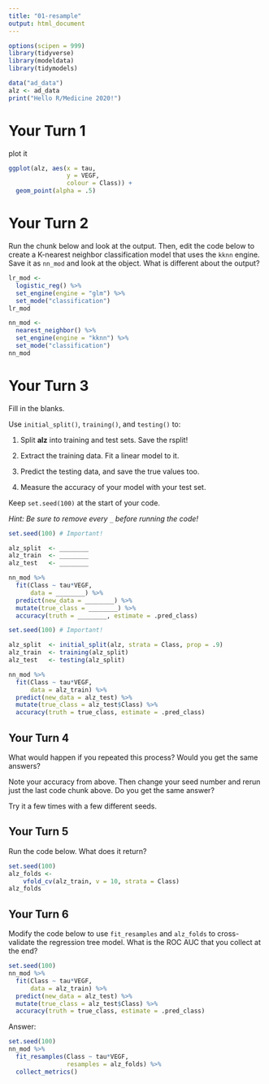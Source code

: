 ```yaml
---
title: "01-resample"
output: html_document
---
```


```r
options(scipen = 999)
library(tidyverse)
library(modeldata)
library(tidymodels)

data("ad_data")
alz <- ad_data
print("Hello R/Medicine 2020!")
```

# Your Turn 1

plot it

```r
ggplot(alz, aes(x = tau, 
                y = VEGF,
                colour = Class)) +
  geom_point(alpha = .5) 
```

# Your Turn 2

Run the chunk below and look at the output. Then, edit the code below to create a K-nearest neighbor classification model that uses the `kknn` engine. Save it as `nn_mod` and look at the object. What is different about the output?

```r
lr_mod <- 
  logistic_reg() %>% 
  set_engine(engine = "glm") %>% 
  set_mode("classification")
lr_mod
```

```r
nn_mod <- 
  nearest_neighbor() %>% 
  set_engine(engine = "kknn") %>% 
  set_mode("classification")
nn_mod
```


# Your Turn 3

Fill in the blanks. 

Use `initial_split()`, `training()`, and `testing()` to:

1. Split **alz** into training and test sets. Save the rsplit!

2. Extract the training data. Fit a linear model to it. 

3. Predict the testing data, and save the true values too.

4. Measure the accuracy of your model with your test set.  

Keep `set.seed(100)` at the start of your code.

*Hint: Be sure to remove every `_` before running the code!*

```r
set.seed(100) # Important!

alz_split  <- ________
alz_train  <- ________
alz_test   <- ________

nn_mod %>% 
  fit(Class ~ tau*VEGF, 
      data = ________) %>% 
  predict(new_data = ________) %>% 
  mutate(true_class = ________) %>% 
  accuracy(truth = ________, estimate = .pred_class)
```

```r
set.seed(100) # Important!

alz_split  <- initial_split(alz, strata = Class, prop = .9)
alz_train  <- training(alz_split)
alz_test   <- testing(alz_split)

nn_mod %>% 
  fit(Class ~ tau*VEGF, 
      data = alz_train) %>% 
  predict(new_data = alz_test) %>% 
  mutate(true_class = alz_test$Class) %>% 
  accuracy(truth = true_class, estimate = .pred_class)
```

## Your Turn 4

What would happen if you repeated this process? Would you get the same answers?

Note your accuracy from above. Then change your seed number and rerun just the last code chunk above. Do you get the same answer? 

Try it a few times with a few different seeds.

## Your Turn 5

Run the code below. What does it return?

```r
set.seed(100)
alz_folds <- 
    vfold_cv(alz_train, v = 10, strata = Class)
alz_folds
```


## Your Turn 6

Modify the code below to use `fit_resamples` and `alz_folds` to cross-validate the regression tree model. What is the ROC AUC that you collect at the end?

```r
set.seed(100)
nn_mod %>% 
  fit(Class ~ tau*VEGF, 
      data = alz_train) %>% 
  predict(new_data = alz_test) %>% 
  mutate(true_class = alz_test$Class) %>% 
  accuracy(truth = true_class, estimate = .pred_class)
```

Answer:
```r
set.seed(100)
nn_mod %>% 
  fit_resamples(Class ~ tau*VEGF, 
                resamples = alz_folds) %>% 
  collect_metrics()
```
